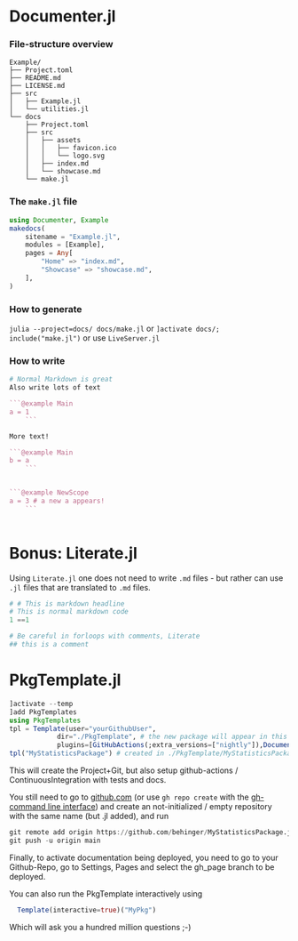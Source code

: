 
# Documenter.jl

### File-structure overview

```
Example/
├── Project.toml
├── README.md
├── LICENSE.md
├── src
│   ├── Example.jl
│   └── utilities.jl
└── docs
    ├── Project.toml
    ├── src
    │   ├── assets
    │   │   ├── favicon.ico
    │   │   └── logo.svg
    │   ├── index.md
    │   └── showcase.md
    └── make.jl
```

### The `make.jl` file 
```julia
using Documenter, Example
makedocs(
	sitename = "Example.jl",
	modules = [Example],
	pages = Any[
	    "Home" => "index.md",
	    "Showcase" => "showcase.md",
	],
)
```

### How to generate
 `julia --project=docs/ docs/make.jl` or `]activate docs/; include("make.jl")` or use `LiveServer.jl`

### How to write

```julia
# Normal Markdown is great
Also write lots of text

```@example Main
a = 1
    ```

More text!

```@example Main
b = a
    ```


```@example NewScope
a = 3 # a new a appears!
    ```
 
```

# Bonus: Literate.jl 
Using `Literate.jl` one does not need to write `.md` files - but rather can use `.jl` files that are translated to `.md` files.

```julia
# # This is markdown headline
# This is normal markdown code
1 ==1

# Be careful in forloops with comments, Literate
## this is a comment
```

# PkgTemplate.jl 
```julia
]activate --temp
]add PkgTemplates
using PkgTemplates
tpl = Template(user="yourGithubUser",
            dir="./PkgTemplate", # the new package will appear in this folder
            plugins=[GitHubActions(;extra_versions=["nightly"]),Documenter{GitHubActions}()])
tpl("MyStatisticsPackage") # created in ./PkgTemplate/MyStatisticsPackage/Project.toml
```


This will create the Project+Git, but also setup github-actions / ContinuousIntegration with tests and docs.

You still need to go to [github.com](https://github.com) (or use `gh repo create` with the [gh-command line interface](https://cli.github.com/)) and create an not-initialized / empty repository with the same name (but .jl added), and run 
```julia
git remote add origin https://github.com/behinger/MyStatisticsPackage.jl
git push -u origin main
```

Finally, to activate documentation being deployed, you need to go to your Github-Repo, go to Settings, Pages and select the gh_page branch to be deployed.

::: callout-tip
You can also run the PkgTemplate interactively using
```julia
  Template(interactive=true)("MyPkg")
```
Which will ask you a hundred million questions ;-)
::: 